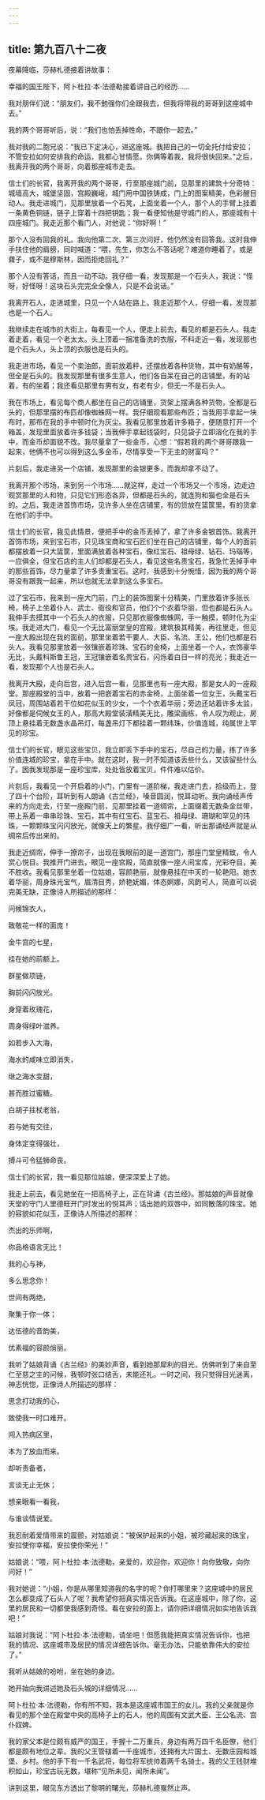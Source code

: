 ```yaml
---
---
---
```

title: 第九百八十二夜
---






夜幕降临，莎赫札德接着讲故事：





幸福的国王陛下，阿卜杜拉·本·法德勒接着讲自己的经历……

我对朋伴们说：“朋友们，我不勉强你们全跟我去，但我将带我的哥哥到这座城中去。”

我的两个哥哥听后，说：“我们也怕丢掉性命，不跟你一起去。”

我对我的二胞兄说：“我已下定决心，进这座城。我把自己的一切全托付给安拉；不管安拉如何安排我的命运，我都心甘情愿。你俩等着我，我将很快回来。”之后，我离开我的两个哥哥，向着那座城市走去。

信士们的长官，我离开我的两个哥哥，行至那座城门前，见那里的建筑十分奇特：城墙高大，城堡坚固，宫殿巍峨，城门用中国铁铸成，门上的图案精美，色彩醒目动人。我走进城门，见那里放着一个石凳，上面坐着一个人，那个人的手臂上挂着一条黄色铜链，链子上穿着十四把钥匙；我一看便知他是守城门的人，那座城有十四座城门。我走近那个看门人，对他说：“你好啊！”

那个人没有回我的礼。我向他第二次、第三次问好，他仍然没有回答我。这时我伸手扶住他的肩膀，同时喊道：“喂，先生，你怎么不答话呢？难道你睡着了，或是聋子，或不是穆斯林，因而拒绝回礼？”

那个人没有答话，而且一动不动。我仔细一看，发现那是一个石头人，我说：“怪呀，好怪呀！这块石头完完全全像人，只是不会说话。”

我离开石人，走进城里，只见一个人站在路上。我走近那个人，仔细一看，发现那也是一个石人。

我继续走在城市的大街上，每看见一个人，便走上前去，看见的都是石头人。我走着走着，看见一个老太太。头上顶着一捆准备洗的衣服，不料走近一看，发现那也是个石头人，头上顶的衣服也是石头的。

我走进市场，看见一个卖油郎，面前放着秤，还摆放着各种货物，其中有奶酪等，但全是石头的。我发现那里有很多生意人，他们各自呆在自己的店铺里，有的站着，有的坐着；我还看见那里有男有女，有老有少，但无一不是石头人。

我在市场上，看见每个商人都坐在自己的店铺里，货架上摆满各种货物，全都是石头的，但那里摆的布匹却像蜘蛛网一样。我仔细观看那些布匹；当我用手拿起一块布时，那布在我的手中顿时化为灰尘。我看见那里放着许多箱子，便随意打开一个箱盖，发现里面放着许多钱袋；当我伸手拿起钱袋时，只见袋子立即溶化在我的手中，而金币却面貌不改。我尽量拿了一些金币，心想：“假若我的两个哥哥跟我一起来，他俩不也可以得到这么多金币，尽情享受一下无主的财富吗？”

片刻后，我走进另一个店铺，发现那里的金银更多，而我却拿不动了。

我离开那个市场，来到另一个市场……就这样，走过一个市场又一个市场，边走边观赏那里的人和物，只见它们形态各异，但都是石头的，就连狗和猫也全是石头的。之后，我走进首饰市场，见许多人坐在店铺里，有的货放在篮筐里，有的货拿在他们的手中。

信士们的长官，我见此情景，便把手中的金币丢掉了，拿了许多金银首饰。我离开首饰市场，来到宝石市，只见珠宝商和宝石匠们坐在自己的店铺里，每个人的面前都摆放着一只大篮筐，里面满放着各种宝石，像红宝石、祖母绿、钻石、玛瑙等，一应俱全，但宝石店的主人们却都是石头人，看见这些名贵宝石，我急忙丢掉手中的那些首饰，尽力量拿了许多贵重宝石。这时，我感到十分惋惜，因为我的两个哥哥没有跟我一起来，所以也就无法拿到这么多宝石。

过了宝石市，我来到一座大门前，门上的装饰图案十分精美，门里放着许多张长椅，椅子上坐着仆人、武士、衙役和官员，他们个个衣着华丽，但也都是石头人。我伸手去摸其中一个石头人的衣服，只见那衣服像蜘蛛网，手一触摸，顿时化为尘埃。我走进大门，看见一个无比富丽堂皇的宫殿，建筑极其精美，再往里走，但见一座大殿出现在我的面前，那里坐着若干要人、大臣、名流、王公，他们也都是石头人。我看见那里放着一张镶嵌着珍珠、宝石的金椅，上面坐着一个人，衣饰豪华无比，头戴科斯鲁王冠，王冠镶嵌着名贵宝石，闪烁着白日一样的亮光；我走近一看，发现那个人也是石头人。

我离开大殿，走向后宫，进入后宫一看，见那里也有一座大殿，那是女人的一座殿堂。那座殿堂的当中，放着一把嵌着宝石的赤金椅，上面坐着一位女王，头戴宝石凤冠，周围站着若干位如花似玉的少女，一个个衣着华丽；旁边还站着许多太监，好像都是伺候女王的人，那高大殿堂装潢精美无比，雕梁画栋，令人叹为观止，房顶上悬挂着无数盏水晶吊灯，每盏吊灯下都挂着一颗纬珠，价值连城，纯属世上罕见的珍宝。

信士们的长官，眼见这些宝贝，我立即丢下手中的宝石，尽自己的力量，拣了许多价值连城的珍宝，拿在手中。就在这时，我一时不知道该丢些什么，又该留些什么了。因我发现那是一座珍宝库，处处皆放着宝贝，件件难以估价。

片刻后，我看见一个开启着的小门，门里有一道阶梯，我走进门去，拾级而上，登了四十个台阶，耳听到有人朗诵《古兰经》，嗓音圆润，悦耳动听。我向诵经声传来的方向走去，行至一座殿门前，见那里挂着一道绸帘，上面缀着无数条金丝带，带上系着一串串珍珠、宝石，其中有红宝石、蓝宝石、祖母绿、珊瑚和罕见的玮珠，一颗颗珠宝闪闪放光，就像天上的繁星。我仔细广一看，听出那诵经声就是从绸帘后传出来的。

我走近绸帘，伸手一撩帘子，出现在我眼前的是一道宫门，那座门堂皇精致，令人赏心悦目。我推开门进去，眼见一座宫殿，简直就像一座人间宝库，光彩夺目，美不胜收。我看见那里坐着一位姑娘，容颜艳丽，就像悬挂在中天的一轮艳阳。她衣着华丽，周身珠光宝气，眉清目秀，娇艳妩媚，体态婀娜，风韵可人，简直可以说完美无缺，正像诗人所描述的那样：


问候锦衣人，

致敬花一样的面庞！

金牛宫的七星，

挂在她的前额上。

群星做项链，

胸前闪闪放光。

身穿着玫瑰花，

周身得绿叶滋养。

如若步入大海，

海水的咸味立即消失，

继之海水变甜，

甚而胜过蜜糖。

白胡子拄杖老翁，

若与她有交往，

身体定变得强壮，

搏斗可令猛狮命丧。



信士们的长官，我一看见那位姑娘，便深深爱上了她。

我走上前去，看见她坐在一把高椅子上，正在背诵《古兰经》。那姑娘的声音就像天堂的守门人里德旺开门时发出的悦耳声；话出她的双唇中，如同散落的珠宝。她的容貌如花似玉，正像诗人所描述的那样：


杰出的乐师啊，

你品格语言无比！

我的心与神，

多么思念你！

世间有两绝，

聚集于你一体；

达伍德的音韵美，

优素福的容颜俏丽。



我听了姑娘背诵《古兰经》的美妙声音，看到她那犀利的目光，仿佛听到了来自至仁至慈之主的问候，我顿时张口结舌，未能还礼。一时之间，我只觉得目光迷离，神志恍惚，正像诗人所描述的那样：


思念打动我的心，

致使我一时口难开。

闯入热病区里，

本为了放血而来。

却听责备者，

言谈无止无休；

想亲眼看一看我，

与谁谈情说爱。



我忍耐着爱情带来的震颤，对姑娘说：“被保护起来的小姐，被珍藏起来的珠宝，安拉使你幸福，安拉使你荣光！”

姑娘说：“喂，阿卜杜拉·本·法德勒，亲爱的，欢迎你，欢迎你！向你致敬，向你问好！”

我对她说：“小姐，你是从哪里知道我的名字的呢？你打哪里来？这座城中的居民怎么都变成了石头人了呢？我希望你把真实情况告诉我。在这座城中，除了你，这里的居民和一切都使我感到奇怪。看在安拉的面上，请你把详细情况如实地告诉我吧！”

姑娘对我说：“阿卜杜拉·本·法德勒，请坐吧！但愿我能把真实情况告诉你，也把我的情况、这座城市及居民的情况详细告诉你。毫无办法，只能依靠伟大的安拉了。”

我听从姑娘的吩咐，坐在她的身边。

她开始向我讲述她及石头城的详细情况……

阿卜杜拉·本·法德勒，你有所不知，我本是这座城市国王的女儿。我的父亲就是你看见的那个坐在殿堂中央的高椅子上的石人，他的周围有文武大臣、王公名流、宫仆奴婢。

我的家父本是位颇有威严的国王，手握十二万重兵，身边有两万四千名臣僚，他们都是颇有地位之辈。我的父王管辖着一千座城市，还拥有大片国土、无数庄园和城堡、乡村。他的手下有一千名武将，每位将军统帅着两千名骑士。我的父王钱财堆积如山，珍宝古玩无数，堪称“见所未见，闻所未闻”。





讲到这里，眼见东方透出了黎明的曙光，莎赫札德戛然止声。